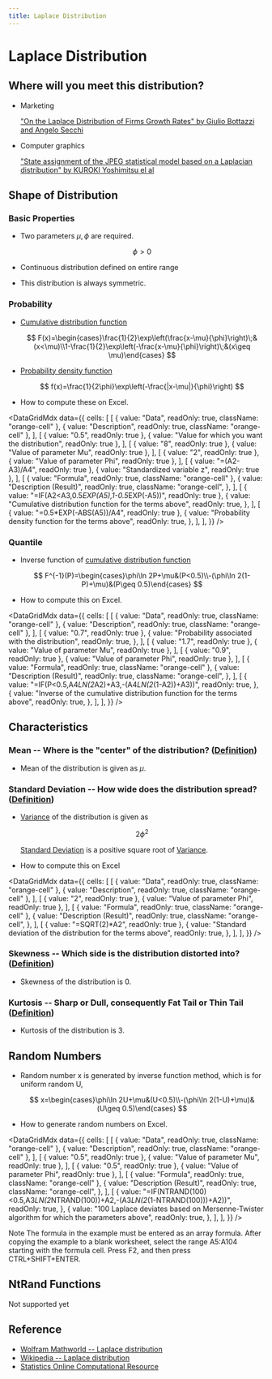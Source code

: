 ```yaml
---
title: Laplace Distribution
---
```



# Laplace Distribution

## Where will you meet this distribution?

- Marketing

  ["On the Laplace Distribution of Firms Growth Rates" by Giulio Bottazzi and Angelo Secchi](http://ideas.repec.org/p/ssa/lemwps/2002-20.html)

- Computer graphics

  ["State assignment of the JPEG statistical model based on a Laplacian distribution" by KUROKI Yoshimitsu el al](http://ci.nii.ac.jp/naid/110003706110/)

## Shape of Distribution

### Basic Properties

- Two parameters $\mu, \phi$ are required.

  $$
  \phi>0
  $$

- Continuous distribution defined on entire range
- This distribution is always symmetric.

### Probability

- [Cumulative distribution function](https://www.ntrand.com/glossary/#local_cumulative)

  $$
  F(x)=\begin{cases}\frac{1}{2}\exp\left(\frac{x-\mu}{\phi}\right)\;&(x<\mu)\\1-\frac{1}{2}\exp\left(-\frac{x-\mu}{\phi}\right)\;&(x\geq \mu)\end{cases}
  $$

- [Probability density function](https://www.ntrand.com/glossary/#local_probability)

  $$
  f(x)=\frac{1}{2\phi}\exp\left(-\frac{|x-\mu|}{\phi}\right)
  $$

- How to compute these on Excel.

<DataGridMdx
  data={{
    cells: [
      [
        { value: "Data", readOnly: true, className: "orange-cell" },
        { value: "Description", readOnly: true, className: "orange-cell" },
      ],
      [
        { value: "0.5", readOnly: true },
        { value: "Value for which you want the distribution", readOnly: true },
      ],
      [
        { value: "8", readOnly: true },
        { value: "Value of parameter Mu", readOnly: true },
      ],
      [
        { value: "2", readOnly: true },
        { value: "Value of parameter Phi", readOnly: true },
      ],
      [
        { value: "=(A2-A3)/A4", readOnly: true },
        { value: "Standardized variable z", readOnly: true },
      ],
      [
        { value: "Formula", readOnly: true, className: "orange-cell" },
        {
          value: "Description (Result)",
          readOnly: true,
          className: "orange-cell",
        },
      ],
      [
        { value: "=IF(A2<A3,0.5*EXP(A5),1-0.5*EXP(-A5))", readOnly: true },
        {
          value: "Cumulative distribution function for the terms above",
          readOnly: true,
        },
      ],
      [
        { value: "=0.5*EXP(-ABS(A5))/A4", readOnly: true },
        {
          value: "Probability density function for the terms above",
          readOnly: true,
        },
      ],
    ],
  }}
/>

### Quantile

- Inverse function of [cumulative distribution function](https://www.ntrand.com/glossary/#local_cumulative)

  $$
  F^{-1}(P)=\begin{cases}\phi\ln 2P+\mu&(P<0.5)\\-(\phi\ln 2(1-P)+\mu)&(P\geq 0.5)\end{cases}
  $$

- How to compute this on Excel.

<DataGridMdx
  data={{
    cells: [
      [
        { value: "Data", readOnly: true, className: "orange-cell" },
        { value: "Description", readOnly: true, className: "orange-cell" },
      ],
      [
        { value: "0.7", readOnly: true },
        {
          value: "Probability associated with the distribution",
          readOnly: true,
        },
      ],
      [
        { value: "1.7", readOnly: true },
        { value: "Value of parameter Mu", readOnly: true },
      ],
      [
        { value: "0.9", readOnly: true },
        { value: "Value of parameter Phi", readOnly: true },
      ],
      [
        { value: "Formula", readOnly: true, className: "orange-cell" },
        {
          value: "Description (Result)",
          readOnly: true,
          className: "orange-cell",
        },
      ],
      [
        {
          value: "=IF(P<0.5,A4*LN(2*A2)+A3,-(A4*LN(2*(1-A2))+A3))",
          readOnly: true,
        },
        {
          value:
            "Inverse of the cumulative distribution function for the terms above",
          readOnly: true,
        },
      ],
    ],
  }}
/>

## Characteristics

### Mean -- Where is the "center" of the distribution? ([Definition](https://www.ntrand.com/glossary/#local_mean))

- Mean of the distribution is given as $\mu$.

### Standard Deviation -- How wide does the distribution spread? ([Definition](https://www.ntrand.com/glossary/#local_standard_deviation))

- [Variance](https://www.ntrand.com/glossary/#local_variance) of the distribution is given as

  $$
  2\phi^2
  $$

  [Standard Deviation](https://www.ntrand.com/glossary/#local_standard_deviation) is a positive square root of [Variance](https://www.ntrand.com/glossary/#local_variance).

- How to compute this on Excel

<DataGridMdx
  data={{
    cells: [
      [
        { value: "Data", readOnly: true, className: "orange-cell" },
        { value: "Description", readOnly: true, className: "orange-cell" },
      ],
      [
        { value: "2", readOnly: true },
        { value: "Value of parameter Phi", readOnly: true },
      ],
      [
        { value: "Formula", readOnly: true, className: "orange-cell" },
        {
          value: "Description (Result)",
          readOnly: true,
          className: "orange-cell",
        },
      ],
      [
        { value: "=SQRT(2)*A2", readOnly: true },
        {
          value: "Standard deviation of the distribution for the terms above",
          readOnly: true,
        },
      ],
    ],
  }}
/>

### Skewness -- Which side is the distribution distorted into? ([Definition](https://www.ntrand.com/glossary/#local_skewness))

- Skewness of the distribution is $0$.

### Kurtosis -- Sharp or Dull, consequently Fat Tail or Thin Tail ([Definition](https://www.ntrand.com/glossary/#local_kurtosis))

- Kurtosis of the distribution is $3$.

## Random Numbers

- Random number x is generated by inverse function method, which is for uniform random U,

  $$
  x=\begin{cases}\phi\ln 2U+\mu&(U<0.5)\\-(\phi\ln 2(1-U)+\mu)&(U\geq 0.5)\end{cases}
  $$

- How to generate random numbers on Excel.

<DataGridMdx
  data={{
    cells: [
      [
        { value: "Data", readOnly: true, className: "orange-cell" },
        { value: "Description", readOnly: true, className: "orange-cell" },
      ],
      [
        { value: "0.5", readOnly: true },
        { value: "Value of parameter Mu", readOnly: true },
      ],
      [
        { value: "0.5", readOnly: true },
        { value: "Value of parameter Phi", readOnly: true },
      ],
      [
        { value: "Formula", readOnly: true, className: "orange-cell" },
        {
          value: "Description (Result)",
          readOnly: true,
          className: "orange-cell",
        },
      ],
      [
        {
          value:
            "=IF(NTRAND(100)<0.5,A3*LN(2*NTRAND(100))+A2,-(A3*LN(2*(1-NTRAND(100)))+A2))",
          readOnly: true,
        },
        {
          value:
            "100 Laplace deviates based on Mersenne-Twister algorithm for which the parameters above",
          readOnly: true,
        },
      ],
    ],
  }}
/>

Note The formula in the example must be entered as an array formula. After copying the example to a blank worksheet, select the range A5:A104 starting with the formula cell. Press F2, and then press CTRL+SHIFT+ENTER.

## NtRand Functions

Not supported yet

## Reference

- [Wolfram Mathworld -- Laplace distribution](http://mathworld.wolfram.com/LaplaceDistribution.html)
- [Wikipedia -- Laplace distribution](http://en.wikipedia.org/wiki/Laplace_distribution)
- [Statistics Online Computational Resource](http://www.socr.ucla.edu/htmls/SOCR_Distributions.html)
